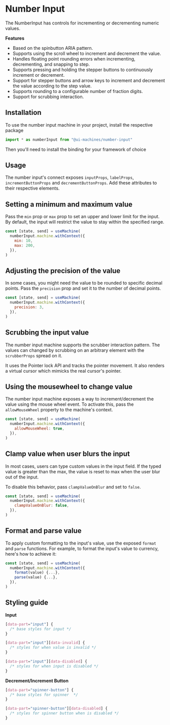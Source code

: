 # Number Input

The NumberInput has controls for incrementing or decrementing numeric values.

<Showcase id="NumberInput" />

**Features**

- Based on the spinbutton ARIA pattern.
- Supports using the scroll wheel to increment and decrement the value.
- Handles floating point rounding errors when incrementing, decrementing, and
  snapping to step.
- Supports pressing and holding the stepper buttons to continuously increment or
  decrement.
- Support for stepper buttons and arrow keys to increment and decrement the
  value according to the step value.
- Supports rounding to a configurable number of fraction digits.
- Support for scrubbing interaction.

## Installation

To use the number input machine in your project, install the respective package

```jsx
import * as numberInput from "@ui-machines/number-input"
```

Then you'll need to install the binding for your framework of choice

<CodeSnippet id="number-input/installation.mdx" />

## Usage

The number input's connect exposes `inputProps`, `labelProps`,
`incrementButtonProps` and `decrementButtonProps`. Add these attributes to their
respective elements.

<CodeSnippet id="number-input/usage.mdx" />

## Setting a minimum and maximum value

Pass the `min` prop or `max` prop to set an upper and lower limit for the input.
By default, the input will restrict the value to stay within the specified
range.

```jsx
const [state, send] = useMachine(
  numberInput.machine.withContext({
    min: 10,
    max: 200,
  }),
)
```

## Adjusting the precision of the value

In some cases, you might need the value to be rounded to specific decimal
points. Pass the `precision` prop and set it to the number of decimal points.

```jsx
const [state, send] = useMachine(
  numberInput.machine.withContext({
    precision: 3,
  }),
)
```

## Scrubbing the input value

The number input machine supports the scrubber interaction pattern. The values
can changed by scrubbing on an arbitrary element with the `scrubberProps` spread
on it.

It uses the Pointer lock API and tracks the pointer movement. It also renders a
virtual cursor which mimicks the real cursor's pointer.

<CodeSnippet id="number-input/scrubber.mdx" />

## Using the mousewheel to change value

The number input machine exposes a way to increment/decrement the value using
the mouse wheel event. To activate this, pass the `allowMouseWheel` property to
the machine's context.

```jsx
const [state, send] = useMachine(
  numberInput.machine.withContext({
    allowMouseWheel: true,
  }),
)
```

## Clamp value when user blurs the input

In most cases, users can type custom values in the input field. If the typed
value is greater than the max, the value is reset to max when the user blur out
of the input.

To disable this behavior, pass `clampValueOnBlur` and set to `false`.

```jsx
const [state, send] = useMachine(
  numberInput.machine.withContext({
    clampValueOnBlur: false,
  }),
)
```

## Format and parse value

To apply custom formatting to the input's value, use the exposed `format` and
`parse` functions. For example, to format the input's value to currency, here's
how to achieve it:

```jsx
const [state, send] = useMachine(
  numberInput.machine.withContext({
    format(value) {...},
    parse(value) {...},
  }),
)
```

## Styling guide

**Input**

```css
[data-part="input"] {
  /* base styles for input */
}

[data-part="input"][data-invalid] {
  /* styles for when value is invalid */
}

[data-part="input"][data-disabled] {
  /* styles for when input is disabled */
}
```

**Decrement/Increment Button**

```css
[data-part="spinner-button"] {
  /* base styles for spinner  */
}

[data-part="spinner-button"][data-disabled] {
  /* styles for spinner button when is disabled */
}
```
